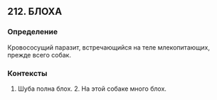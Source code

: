 ## 212. БЛОХА
### Определение
Кровососущий паразит, встречающийся на теле млекопитающих, прежде всего собак.

### Контексты
1. Шуба полна блох. 2. На этой собаке много блох.

